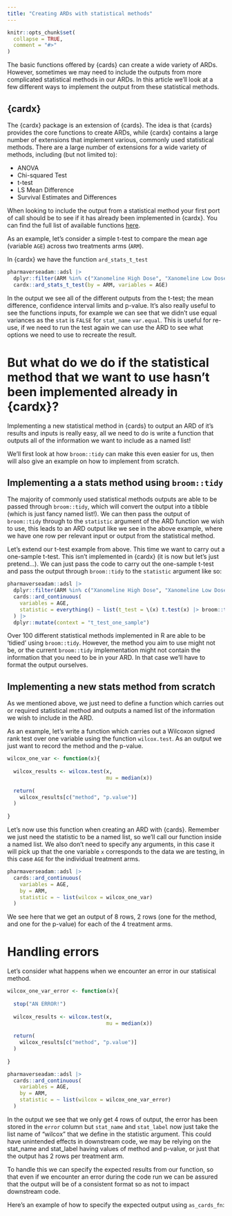 ```yaml
---
title: "Creating ARDs with statistical methods"
---
```


```r
knitr::opts_chunk$set(
  collapse = TRUE,
  comment = "#>"
)
```

The basic functions offered by {cards} can create a wide variety of ARDs. However, sometimes we may need to include the outputs from more complicated statistical methods in our ARDs. In this article we'll look at a few different ways to implement the output from these statistical methods.

## {cardx}

The {cardx} package is an extension of {cards}. The idea is that {cards} provides the core functions to create ARDs, while {cardx} contains a large number of extensions that implement various, commonly used statistical methods. There are a large number of extensions for a wide variety of methods, including (but not limited to):

* ANOVA
* Chi-squared Test
* t-test
* LS Mean Difference
* Survival Estimates and Differences


When looking to include the output from a statistical method your first port of call should be to see if it has already been implemented in {cardx}. You can find the full list of available functions [here](https://insightsengineering.github.io/cardx/main/reference/index.html).


As an example, let's consider a simple t-test to compare the mean age (variable `AGE`) across two treatments arms (`ARM`).

In {cardx} we have the function `ard_stats_t_test`

```r
pharmaverseadam::adsl |>
  dplyr::filter(ARM %in% c("Xanomeline High Dose", "Xanomeline Low Dose")) |>
  cardx::ard_stats_t_test(by = ARM, variables = AGE)
```

In the output we see all of the different outputs from the t-test; the mean difference, confidence interval limits and p-value. It's also really useful to see the functions inputs, for example we can see that we didn't use equal variances as the `stat` is `FALSE` for `stat_name` `var.equal`. This is useful for re-use, if we need to run the test again we can use the ARD to see what options we need to use to recreate the result. 

# But what do we do if the statistical method that we want to use hasn't been implemented already in {cardx}?

Implementing a new statistical method in {cards} to output an ARD of it's results and inputs is really easy, all we need to do is write a function that outputs all of the information we want to include as a named list! 

We'll first look at how `broom::tidy` can make this even easier for us, then will also give an example on how to implement from scratch.

## Implementing a a stats method using `broom::tidy`

The majority of commonly used statistical methods outputs are able to be passed through `broom::tidy`, which will convert the output into a tibble (which is just  fancy named list!). We can then pass the output of `broom::tidy` through to the `statistic` argument of the ARD function we wish to use, this leads to an ARD output like we see in the above example, where we have one row per relevant input or output from the statistical method.

Let's extend our t-test example from above. This time we want to carry out a one-sample t-test. This isn't implemented in {cardx} (it is now but let's just pretend...). We can just pass the code to carry out the one-sample t-test and pass the output through `broom::tidy` to the `statistic` argument like so:

```r
pharmaverseadam::adsl |> 
  dplyr::filter(ARM %in% c("Xanomeline High Dose", "Xanomeline Low Dose")) |>
  cards::ard_continuous(
    variables = AGE,
    statistic = everything() ~ list(t_test = \(x) t.test(x) |> broom::tidy())
  ) |> 
  dplyr::mutate(context = "t_test_one_sample")
```

Over 100 different statistical methods implemented in R are able to be 'tidied' using `broom::tidy`. However, the method you aim to use might not be, or the current `broom::tidy` implementation might not contain the information that you need to be in your ARD. In that case we'll have to format the output ourselves.

## Implementing a new stats method from scratch

As we mentioned above, we just need to define a function which carries out or required statistical method and outputs a named list of the information we wish to include in the ARD.

As an example, let's write a function which carries out a Wilcoxon signed rank test over one variable using the function `wilcox.test`. As an output we just want to record the method and the p-value.

```r
wilcox_one_var <- function(x){
  
  wilcox_results <- wilcox.test(x,
                                mu = median(x))
  
  return(
    wilcox_results[c("method", "p.value")]
  )
  
}
```

Let's now use this function when creating an ARD with {cards}. Remember we just need the statistic to be a named list, so we'll call our function inside a named list. We also don't need to specify any arguments, in this case it will pick up that the one variable `x` corresponds to the data we are testing, in this case `AGE` for the individual treatment arms.

```r
pharmaverseadam::adsl |> 
  cards::ard_continuous(
    variables = AGE,
    by = ARM,
    statistic = ~ list(wilcox = wilcox_one_var)
  )
```
We see here that we get an output of 8 rows, 2 rows (one for the method, and one for the p-value) for each of the 4 treatment arms.

# Handling errors

Let's consider what happens when we encounter an error in our statisical method.

```r
wilcox_one_var_error <- function(x){
  
  stop("AN ERROR!")
  
  wilcox_results <- wilcox.test(x,
                                mu = median(x))
  
  return(
    wilcox_results[c("method", "p.value")]
  )
  
}

pharmaverseadam::adsl |> 
  cards::ard_continuous(
    variables = AGE,
    by = ARM,
    statistic = ~ list(wilcox = wilcox_one_var_error)
  )
```

In the output we see that we only get 4 rows of output, the error has been stored in the `error` column but `stat_name` and `stat_label` now just take the list name of "wilcox" that we define in the statistic argument. This could have unintended effects in downstream code, we may be relying on the stat_name and stat_label having values of method and p-value, or just that the output has 2 rows per treatment arm.

To handle this we can specify the expected results from our function, so that even if we encounter an error during the code run we can be assured that the output will be of a consistent format so as not to impact downstream code.

Here's an example of how to specify the expected output using `as_cards_fn`:
